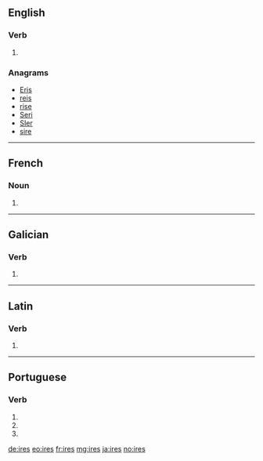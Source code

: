 {{also|IRES}}
==English==

===Verb===
{{head|en}}

# {{en-third-person singular of|ire}}

===Anagrams===
* [[Eris#English|Eris]]
* [[reis#English|reis]]
* [[rise#English|rise]]
* [[Seri#English|Seri]]
* [[SIer#English|SIer]]
* [[sire#English|sire]]

----

==French==

===Noun===
{{head|fr|plural}}

# {{plural of|ire|lang=fr}}

----

==Galician==

===Verb===
{{gl-verb-form}}

# {{conjugation of|ir||lang=gl|2|s|personal|inf}}

----

==Latin==

===Verb===
{{la-verb-form|īrēs}}

# {{conjugation of|eō||2|s|imperf|act|sub|lang=la}}

----

==Portuguese==

===Verb===
{{pt-verb-form}}

# {{pt-verb form of|ir||personal infinitive||singular|second}}
# {{conjugation of|irar||2|s|present|subjunctive|lang=pt}}
# {{conjugation of|irar||2|s|negative|imperative|lang=pt}}

[[de:ires]]
[[eo:ires]]
[[fr:ires]]
[[mg:ires]]
[[ja:ires]]
[[no:ires]]